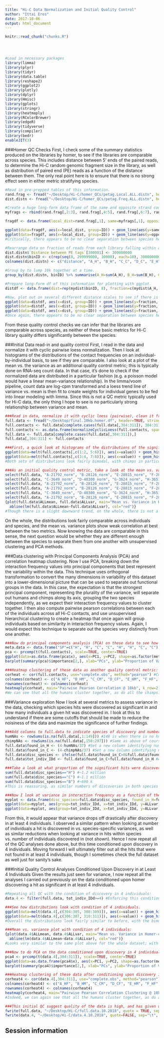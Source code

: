 ```yaml
---
title: "Hi-C Data Normalization and Initial Quality Control"
author: "Ittai Eres"
date: 2017-10-06
output: html_document
---
```


<!-- The file analysis/chunks.R contains chunks that define default settings
shared across the workflowr files. -->
```r
knitr::read_chunk("chunks.R")
```

<!-- Update knitr chunk options -->
```r
```

<!-- Insert the date the file was last updated -->
```r
```

<!-- Insert the code version (Git commit SHA1) if Git repository exists and R
 package git2r is installed -->
```r
```

<!-- Add your analysis here -->

```r
#Load in necessary packages
library(limma)
library(plyr)
library(tidyr)
library(data.table)
library(reshape2)
library(ggplot2)
library(plotly)
library(dplyr)
library(Hmisc)
library(gplots)
library(stringr)
library(heatmaply)
library(RColorBrewer)
library(edgeR)
library(tidyverse)
library(compiler)
library(bedr)
enableJIT(3)
```

###Homer QC Checks
First, I check some of the summary statistics produced on the libraries by homer, to see if the libraries are comparable across species. This includes distance between 5' ends of the paired reads, to determine the Hi-C random genomic fragment size in the library, as well as distribution of paired end (PE) reads as a function of the distance between them. The only real point here is to ensure that there is no strong effect seen in either metric stratifying species.
```r
#Read in pre-prepped tables of this information.
rand.frag <- fread("~/Desktop/Hi-C/homer_QCs/petag.Local.ALL.distn", header=TRUE, stringsAsFactors = FALSE, data.table=FALSE)
dist.distn <- fread("~/Desktop/Hi-C/homer_QCs/petag.Freq.ALL.distn", header=TRUE, stringsAsFactors = FALSE, data.table=FALSE)

#Create a huge long-form data frame of the same and opposite strand counts from each individual to place in a long-form dataframe for ggplot2 with the local distances and sample identities.
myfrags <- rbind(rand.frag[,2:3], rand.frag[,4:5], rand.frag[,6:7], rand.frag[,8:9], rand.frag[,10:11], rand.frag[,12:13], rand.frag[,14:15], rand.frag[,16:17])

fragdf <- data.frame(local_dist=rand.frag[,1], same=myfrags[,1], opposite=myfrags[,2], ID=c(rep("A_H", 20000), rep("B_H", 20000), rep("C_C", 20000), rep("D_C", 20000), rep("E_H", 20000), rep("F_H", 20000), rep("G_C", 20000), rep("H_C", 20000)))

ggplot(data=fragdf, aes(x=local_dist, group=ID)) + geom_line(aes(y=same, color=ID)) + ggtitle("Relationship b/t 5' ends of paired reads, same strand") + xlab("Local Distance from 5' of 1st read") + ylab("Counts per bp")
ggplot(data=fragdf, aes(x=local_dist, group=ID)) + geom_line(aes(y=opposite, color=ID)) + ggtitle("Relationship b/t 5' ends of paired reads, opposite strand") + xlab("Local Distance from 5' of 1st read") + ylab("Counts per bp")
#Critically, there appears to be no clear separation between species here. If there is any effect, it would appear to be that of batch, but even this effect appears minor, and would likely be more related to total sequencing reads (batch 1 had the additional pooled lane) than to actual library prep differences.

#Rearrange data on fraction of reads from each library falling within a certain distance of one another so that it can be plotted for all individuals simultaneously in ggplot2.
dist.distn$`Distance between PE tags`[300001] <- 300000000
dist.distn$binID <- c(rep(seq(0, 299999000, 10000), each=10), 300000000)
colnames(dist.distn) <- c("distance", "A_H", "B_H", "C_C", "D_C", "E_H", "F_H", "G_C", "H_C", "binID")

#Group by to lump 10k together at a time.
group_by(dist.distn, binID) %>% summarise(A_H=sum(A_H), B_H=sum(B_H), C_C=sum(C_C), D_C=sum(D_C), E_H=sum(E_H), F_H=sum(F_H), G_C=sum(G_C), H_C=sum(H_C)) -> mydist

#Prepare long-form df of this information for plotting with ggplot.
distdf <- data.frame(dist=rep(mydist$binID, 8), fraction=c(mydist$A_H, mydist$B_H, mydist$C_C, mydist$D_C, mydist$E_H, mydist$F_H, mydist$G_C, mydist$H_C), ID=c(rep("A_H", 30001), rep("B_H", 30001), rep("C_C", 30001), rep("D_C", 30001), rep("E_H", 30001), rep("F_H", 30001), rep("G_C", 30001), rep("H_C", 30001)), species=c(rep("H", 60002), rep("C", 60002), rep("H", 60002), rep("C", 60002)))

#Now, plot out on several different distance scales to see if there is any strong species effect.
ggplot(data=distdf, aes(x=dist, group=ID)) + geom_line(aes(y=fraction, color=ID, linetype=species)) + coord_cartesian(xlim=c(0, 50000)) + xlab("Distance between mates") + ylab("Fraction of Hi-C PE reads") + ggtitle("Hi-C Pair Distance Distributions")
ggplot(data=distdf, aes(x=dist, group=ID)) + geom_line(aes(y=fraction, color=ID, linetype=species)) + coord_cartesian(xlim=c(0, 100000)) + xlab("Distance between mates") + ylab("Fraction of Hi-C PE reads") + ggtitle("Hi-C Pair Distance Distributions")
ggplot(data=distdf, aes(x=dist, group=ID)) + geom_line(aes(y=fraction, color=ID, linetype=species)) + coord_cartesian(xlim=c(0, 500000)) + xlab("Distance between mates") + ylab("Fraction of Hi-C PE reads") + ggtitle("Hi-C Pair Distance Distributions")
#Once again, there appears to be no clear separation between species here. There doesn't even appear to be a batch effect!
```
From these quality control checks we can infer that the libraries are comparable across species, as neither of these basic metrics for Hi-C library quality differs significantly between the species.

###Initial Data read-in and quality control
First, I read in the data and normalize it with cyclic pairwise loess normalization. Then I look at histograms of the distributions of the contact frequencies on an individual-by-individual basis, to see if they are comparable. I also look at a plot of the mean vs. the variance as an additional quality control metric; this is typically done on RNA-seq count data. In that case, it's done to check if the normalized data are distributed in a particular fashion (e.g. a poisson model would have a linear mean-variance relationship). In the limma/voom pipeline, count data are log-cpm transformed and a loess trend line of variance vs. mean is then fit to create weights for individual genes to be fed into linear modeling with limma. Since this is not a QC metric typically used for Hi-C data, the only thing I hope to see is no particularly strong relationship between variance and mean.
```r
###Read in data, normalize it with cyclic loess (pairwise), clean it from any rows that have missing values.
full.data <- fread("~/Desktop/final.10kb.homer.df", header=TRUE, stringsAsFactors = FALSE, data.table=FALSE, showProgress = FALSE)
full.contacts <- full.data[complete.cases(full.data[,304:311]), 304:311]
full.contacts <- as.data.frame(normalizeCyclicLoess(full.contacts, span=1/4, iterations=3, method="pairs"))
full.data <- full.data[complete.cases(full.data[,304:311]),]
full.data[,304:311] <- full.contacts

###First, a quick look at histograms of the distributions of the significant Hi-C hits from homer, in both humans and chimps.
ggplot(data=melt(full.contacts[,c(1:2, 5:6)]), aes(x=value)) + geom_histogram(binwidth=0.0009, aes(group=variable)) + facet_wrap(~as.factor(variable)) + ggtitle("Distributions of Homer-Significant Hi-C Contacts, Humans") + xlab("Homer-Normalized Interaction Frequency") + coord_cartesian(xlim=c(-6.6, 6.6), ylim=c(0, 4500)) #Human Dist'ns
ggplot(data=melt(full.contacts[,c(3:4, 7:8)]), aes(x=value)) + geom_histogram(binwidth=0.0009, aes(group=variable)) + facet_wrap(~as.factor(variable)) + ggtitle("Distributions of Homer-Significant Hi-C Contacts, Chimps") + xlab("Homer-Normalized Interaction Frequency") + coord_cartesian(xlim=c(-6.6, 6.6), ylim=c(0, 4500)) #Chimp Dist'ns
#Both sets of distributions look fairly bimodal, with chimps in particular showing a peak around 0.

###As an initial quality control metric, take a look at the mean vs. variance plot for the normalized data. Also go ahead and add on columns for mean frequencies and variances both within and across the species, while they're being calculated here anyway:
select(full.data, "A-21792_norm", "B-28126_norm", "E-28815_norm", "F-28834_norm") %>% apply(., 1, mean) -> full.data$Hmean
select(full.data, "C-3649_norm", "D-40300_norm", "G-3624_norm", "H-3651_norm") %>% apply(., 1, mean) -> full.data$Cmean
select(full.data, "A-21792_norm", "B-28126_norm", "E-28815_norm", "F-28834_norm", "C-3649_norm", "D-40300_norm", "G-3624_norm", "H-3651_norm") %>% apply(., 1, mean) -> full.data$ALLmean #Get means across species.
select(full.data, "A-21792_norm", "B-28126_norm", "E-28815_norm", "F-28834_norm") %>% apply(., 1, var) -> full.data$Hvar #Get human variances.
select(full.data, "C-3649_norm", "D-40300_norm", "G-3624_norm", "H-3651_norm") %>% apply(., 1, var) -> full.data$Cvar #Get chimp variances.
select(full.data, "A-21792_norm", "B-28126_norm", "E-28815_norm", "F-28834_norm", "C-3649_norm", "D-40300_norm", "G-3624_norm", "H-3651_norm") %>% apply(., 1, var) -> full.data$ALLvar #Get variance across species.
{plot(full.data$ALLmean, full.data$ALLvar, main="Mean vs. Variance in Homer-corrected contact frequency", xlab="Mean Hi-C Contact Frequency", ylab="Variance in Hi-C Contact Frequency")
  abline(lm(full.data$ALLmean~full.data$ALLvar), col="red")}
#Though there is a slight downward trend, on the whole, there is not a strong correlation between the contact frequency and the variance across individuals for it.
```
On the whole, the distributions look fairly comparable across individuals and species, and the mean vs. variance plots show weak correlation at best between the two metrics. Now knowing the data are comparable in this sense, the next question would be whether they are different enough between the species to separate them from one another with unsupervised clustering and PCA methods.

###Data clustering with Principal Components Analysis (PCA) and correlation heatmap clustering.
Now I use PCA, breaking down the interaction frequency values into principal components that best represent the variability within the data. This technique uses orthogonal transformation to convert the many dimensions in variability of this dataset into a lower-dimensional picture that can be used to separate out functional groups in the data. In this case, the expectation is that the strongest principal component, representing the plurality of the variance, will separate out humans and chimps along its axis, grouping the two species independently, as we expect their interaction frequency values to cluster together. I then also compute pairwise pearson correlations between each of the individuals across all Hi-C contacts, and use unsupervised hierarchical clustering to create a heatmap that once again will group individuals based on similarity in interaction frequency values. Again, I would expect this technique to separate out the species very distinctly from one another.
```r
###Now do principal components analysis (PCA) on these data to see how they separate:
meta.data <- data.frame("SP"=c("H", "H", "C", "C", "H", "H", "C", "C"), "SX"=c("F", "M", "M", "F", "M", "F", "M", "F"), "Batch"=c(1, 1, 1, 1, 2, 2, 2, 2), "PE_reads"=c(1084472930, 1103077950, 1015696574, 1047650944, 980287418, 1037054332, 930089380, 964085606), "tags_per_BP"=c(0.351291, 0.357315, 0.342325, 0.353097, 0.317553, 0.335937, 0.313494, 0.324936), "inter_reads"=c(0.1825411, 0.1734168, 0.1559306, 0.2010798, 0.1711258, 0.1479523, 0.1604700, 0.1712287)) #need the metadata first to make this interesting; obtain some of this information from my study design and other parts of it from homer's outputs
pca <- prcomp(t(full.contacts), scale=TRUE, center=TRUE)
ggplot(data=as.data.frame(pca$x), aes(x=PC1, y=PC2, shape=as.factor(meta.data$SP), color=as.factor(meta.data$Batch), size=2)) + geom_point() +labs(title="PCA on normalized Hi-C Contact Frequency") + guides(color=guide_legend(order=1), size=FALSE, shape=guide_legend(order=2)) + xlab(paste("PC1 (", 100*summary(pca)$importance[2,1], "% of variance)")) + ylab((paste("PC2 (", 100*summary(pca)$importance[2,2], "% of variance)"))) + labs(color="Batch", shape="Species") + scale_shape_manual(labels=c("Chimp", "Human"), values=c(16, 17)) #PCA shows the species separating nicely along PC1, which explains the highest proportion of the variance (as seen from scree plot below). This is nice and suggests that there ARE true differences in the data between species we are likely to detect here. None of the other PCs correlate with the number of PE reads, the tags per base pair statistic, or the fraction of interchromosomal reads, all from the homer output (not shown).
barplot(summary(pca)$importance[2,], xlab="PCs", ylab="Proportion of Variance Explained", main="PCA on normalized Hi-C contact frequency") #Scree plot showing all the PCs and the proportion of the variance they explain.

###Heatmap clustering of these data as another quality control metric:
corheat <- cor(full.contacts, use="complete.obs", method="pearson") #Corheat for the full data set, and heatmap
colnames(corheat) <- c("A_HF", "B_HM", "C_CM", "D_CF", "E_HM", "F_HF", "G_CM", "H_CF")
rownames(corheat) <- colnames(corheat)
heatmaply(corheat, main="Pairwise Pearson Correlation @ 10kb", k_row=2, k_col=2, symm=TRUE, margins=c(50, 50, 30, 30))
#We can see that all the humans cluster together, as do all the chimps. This is very good, despite the fact that the correlations are fairly low.
```

###Variance exploration
Now I look at several metrics to assess variance in the data, checking which species hits were discovered as significant in and how many individuals a given hit was discovered in. I look at this to understand if there are some cutoffs that should be made to reduce the noisiness of the data and maximize the significance of further findings.
```r
###Add columns to full.data to indicate species of discovery and number of individuals discovered in. These pieces of information are good to know about each of the hits generally, but can also be used to make decisions about filtering out certain classes of hits if variance is associated with any of these metrics.  
humNAs <- rowSums(is.na(full.data[,1:149])) #148 is when there is no human info. 37 NAs per individual.
chimpNAs <- rowSums(is.na(full.data[,150:297])) #Same as above of course.
full.data$found_in_H <- (4-humNAs/37) #Set a new column identifying number of humans hit was found in
full.data$found_in_C <- (4-chimpNAs/37) #Set a new column identifying number of chimps hit was found in
full.data$disc_species <- ifelse(full.data$found_in_C>0&full.data$found_in_H>0, "B", ifelse(full.data$found_in_C==0, "H", "C")) #Set a column identifying which species (H, C, or Both) the hit in question was identified in. Works with nested ifelses.
full.data$tot_indiv_IDd <- full.data$found_in_C+full.data$found_in_H #Add a column specifying total number of individuals homer found the significant hit in.

###Take a look at what proportion of the significant hits were discovered in either of the species (or both of them).
sum(full.data$disc_species=="H") #~1.2 million
sum(full.data$disc_species=="C") #~1.1 million
sum(full.data$disc_species=="B") #~690 k
#This is reassuring, as similar numbers of discoveries in both species suggests comparable power for detection.

###Now I look at variance in interaction frequency as a function of the number of individuals in which a pair was independently called as significant. Essentially, I'm checking here to see if there is some kind of cutoff I should make for the significant hits--i.e., if the variance looks to drop off significantly after a hit is discovered in at least 2 individuals, this suggests possibly filtering out any hit only discovered in 1 individual.
myplot <- data.frame(disc_species=full.data$disc_species, found_in_H=full.data$found_in_H, found_in_C=full.data$found_in_C, tot_indiv_IDd=full.data$tot_indiv_IDd, Hvar=full.data$Hvar, Cvar=full.data$Cvar, ALLvar=full.data$ALLvar)
ggplot(data=myplot, aes(group=tot_indiv_IDd, x=tot_indiv_IDd, y=ALLvar)) + geom_boxplot() + ggtitle("Number of Individuals a Hi-C Hit is Discovered in vs. Variance") + xlab("# Individuals where Hi-C contact called significant") + ylab("Variance in Interaction Frequency")
ggplot(data=myplot, aes(group=tot_indiv_IDd, x=tot_indiv_IDd, y=ALLvar)) + geom_boxplot() + scale_y_continuous(limits=c(0, 1)) + ggtitle("Number of Individuals a Hi-C Hit is Discovered in vs. Variance") + xlab("# Individuals where Hi-C contact called significant") + ylab("Variance in Interaction Frequency")
```
From this, it would appear that variance drops off drastically after discovery in at least 4 individuals. I observed a similar pattern when looking at number of individuals a hit is discovered in vs. species-specific variances, as well as similar reductions when looking at variance in hits within species vs. number of individuals discovered in (not shown). Hence I now repeat all of the QC analyses done above, but this time conditioned upon discovery in 4 individuals. Moving forward I will ultimately filter out all the hits that were not found in at least 4 individuals, though I sometimes check the full dataset as well just for sanity's sake.

###Initial Quality Control Analyses Conditioned Upon Discovery in at Least 4 Individuals
Given the results just seen for variance, I now repeat all the analyses I carried out previously on the data conditioned upon homer discovering a hit as significant in at least 4 individuals.
```r
#Repeating all QC with the condition of discovery in 4 individuals:
data.4 <- filter(full.data, tot_indiv_IDd>=4) #Enforcing this condition brings us down from ~3 million hits to ~350k hits.

###See how distributions look with condition of 4 individuals.
ggplot(data=melt(data.4[,c(304:305, 308:309)]), aes(x=value)) + geom_histogram(binwidth=0.0009, aes(group=variable)) + facet_wrap(~as.factor(variable)) + ggtitle("Distributions of Homer-Significant Hi-C Contacts, Humans | 4") + xlab("Homer-Normalized Interaction Frequency") + coord_cartesian(xlim=c(-6.6, 6.6), ylim=c(0, 450))#Human Dist'ns
ggplot(data=melt(data.4[,c(306:307, 310:311)]), aes(x=value)) + geom_histogram(binwidth=0.0009, aes(group=variable)) + facet_wrap(~as.factor(variable)) + ggtitle("Distributions of Homer-Significant Hi-C Contacts, Chimps | 4") + xlab("Homer-Normalized Interaction Frequency") + coord_cartesian(xlim=c(-6.6, 6.6), ylim=c(0, 450)) #Chimp Dist'ns
#Overall the distributions look fairly similar to before, with the bimodality seen before being much less stark here. Most of the negative interaction frequency significant hits have dropped out, and there is still a strong mass around 0 (especially in the chimp distributions). Tha majority of the mass of the hits now seems to hover around 1.8 or so.

###Mean vs. variance plot with condition of 4 individuals:
{plot(data.4$ALLmean, data.4$ALLvar, main="Mean vs. Variance in Homer-corrected contact frequency | 4", xlab = "Mean Hi-C Contact Frequency", ylab="Variance in Hi-C Contact Frequency")
  abline(lm(data.4$ALLmean~data.4$ALLvar), col="red")}
#Looks very similar to the same plot above for the whole dataset; with slightly fewer outliers in the top left of the plot and a different trend in the red line modeling the mean regressed upon the variance. Here, the line is fairly flat, perhaps trending slightly upwards, whereas the entire dataset sees it have a moderate negative slope. Overall, would really prefer there to be no relationship here, but, again, this is not an ideal metric for Hi-C data, so it's not a particularly worrisome result.

###Now to do PCA on the data conditioned upon discovery in 4 individuals--would expect many of the same patterns here, perhaps with even stronger separation due to only grabbing hits that are shared by 4 individuals:
pca4 <- prcomp(t(data.4[,304:311]), scale=TRUE, center=TRUE)
ggplot(data=as.data.frame(pca4$x), aes(x=PC1, y=PC2, shape=as.factor(meta.data$SP), color=as.factor(meta.data$Batch), size=2)) + geom_point() +labs(title="PCA on normalized Hi-C Contact Frequency | 4") + guides(color=guide_legend(order=1, title="Batch"), size=FALSE, shape=guide_legend(order=2, title="Species")) + xlab(paste("PC1 (", 100*summary(pca4)$importance[2,1], "% of variance)")) + ylab((paste("PC2 (", 100*summary(pca4)$importance[2,2], "% of variance)"))) + labs(color="Batch", shape="Species") + scale_shape_manual(labels=c("Chimp", "Human"), values=c(16, 17)) #Metadata hasn't changed so use the same metadata from above. PCA shows a similar separation along species lines for PC1, with this time it representing 24.171% of the variance (up from 20.49% earlier). This is rather unsurprising, since we have subset down to hits that are more shared than the total set we had before.
barplot(summary(pca4)$importance[2,], xlab="PCs", ylab="Proportion of Variance Explained", main="PCA on normalized Hi-C contact frequency | 4") #Scree plot showing all the PCs and the proportion of the variance they explain. This is similar to above, with no PCs beyond a 7th one, and the first PC taking the vast majority of the variance while the others hover near 12%. No variables in experimentation, library prep, sequencing batch, or anything else seem to correlate with these PCs.

###Heatmap clustering of these data after conditioning upon discovery in 4 individuals. Would expect to see the same clustering, with perhaps higher correlation values due to conditioning upon discovery in 4 individuals.
corheat4 <- cor(data.4[,304:311], use="complete.obs", method="pearson") #Corheat for the full data set, and heatmap
colnames(corheat4) <- c("A_HF", "B_HM", "C_CM", "D_CF", "E_HM", "F_HF", "G_CM", "H_CF")
rownames(corheat4) <- colnames(corheat4)
heatmaply(corheat4, main="Pairwise Pearson Correlation Clustering @ 10kb | 4", k_row=2, k_col=2, symm=TRUE, margins=c(50, 50, 30, 30))
#Indeed, we can again see that all the humans cluster together, as do all the chimps. This is very good, and given this new condition, we also see higher within-species correlations for the significant hits, in the 0.6-0.7 range (was much closer to 0.3 before).

###This initial QC suggest quality of the data is high, and has given us some information on how to filter the data before further intrepretation. When working locally, can be helpful to write out both the full dataset and the one conditioned upon 4 individuals, in order to do sanity checks on both later on. Note that a call of identical on something fread in after fwriting it out will still return FALSE with this as floating point can't represent decimals exactly (see https://stackoverflow.com/questions/9508518/why-are-these-numbers-not-equal or https://cran.r-project.org/doc/FAQ/R-FAQ.html#Why-doesn_0027t-R-think-these-numbers-are-equal_003f):
fwrite(full.data, "~/Desktop/Hi-C/full.data.10.2018", quote = TRUE, sep = "\t", row.names = FALSE, col.names = TRUE, na="NA", showProgress = FALSE)
fwrite(data.4, "~/Desktop/Hi-C/data.4.10.2018", quote=FALSE, sep="\t", row.names=FALSE, col.names=TRUE, na="NA", showProgress = FALSE)
```

## Session information

<!-- Insert the session information into the document -->
```r
```
